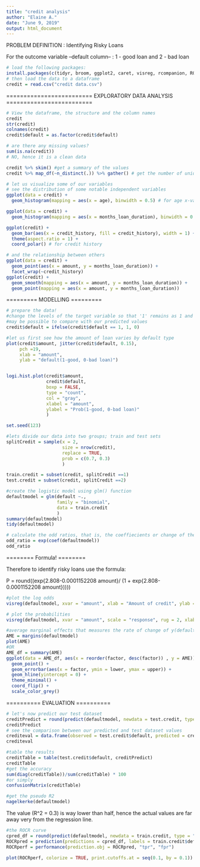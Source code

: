 ```yaml
---
title: "credit analysis"
author: "Elaine A."
date: "June 9, 2019"
output: html_document
---
```


PROBLEM DEFINITION : Identifying Risky Loans
      
For the outcome variable --default column-- :
  1 - good loan and 2 - bad loan

```r
# load the following packages:
install.packages(c(tidyr, broom, ggplot2, caret, visreg, rcompanion, ROCR, dplyr, skimr, purr, margins, popbio))
# then load the data to a dataframe
credit = read.csv("credit data.csv")
```

=========================
EXPLORATORY DATA ANALYSIS
=========================
```r
# View the dataframe, the structure and the column names
credit
str(credit)
colnames(credit)
credit$default = as.factor(credit$default)
```
```r
# are there any missing values?
sum(is.na(credit))
# NO, hence it is a clean data
```
```r
credit %>% skim() #get a summary of the values
credit %>% map_df(~n_distinct(.)) %>% gather() # get the number of unique values for each column
```
```r
# let us visualize some of our variables
# see the distribution of some notable independent variables 
ggplot(data = credit) + 
  geom_histogram(mapping = aes(x = age), binwidth = 0.5) # for age x-variable

ggplot(data = credit) + 
  geom_histogram(mapping = aes(x = months_loan_duration), binwidth = 0.5) # for months_loan_duration x-variable

ggplot(credit) + 
  geom_bar(aes(x = credit_history, fill = credit_history), width = 1) + 
  theme(aspect.ratio = 1) + 
  coord_polar() # for credit history

# and the relationship between others
ggplot(data = credit) + 
  geom_point(aes(x = amount, y = months_loan_duration)) + 
  facet_wrap(~credit_history)
ggplot(credit) + 
  geom_smooth(mapping = aes(x = amount, y = months_loan_duration)) + 
  geom_point(mapping = aes(x = amount, y = months_loan_duration))

```

=========
MODELLING
=========

```r
# prepare the data!
#change the levels of the target variable so that '1' remains as 1 and '2' to be 0 so that it 
#may be possible to compare with our predicted values
credit$default = ifelse(credit$default == 1, 1, 0)

#let us first see how the amount of loan varies by default type
plot(credit$amount, jitter(credit$default, 0.15), 
     pch =19,
     xlab = "amount",
     ylab = "default(1-good, 0-bad loan)")


logi.hist.plot(credit$amount, 
               credit$default, 
               boxp = FALSE,
               type = "count", 
               col = "gray", 
               xlabel = "amount", 
               ylabel = "Prob(1-good, 0-bad loan)"
               )
```

```r

set.seed(123) 

#lets divide our data into two groups; train and test sets
splitCredit = sample(x = 2, 
                     size = nrow(credit), 
                     replace = TRUE, 
                     prob = c(0.7, 0.3)
                     )

train.credit = subset(credit, splitCredit ==1)
test.credit = subset(credit, splitCredit ==2)

#create the logistic model using glm() function 
defaultmodel = glm(default ~., 
                   family = "binomial", 
                   data = train.credit
                   )
summary(defaultmodel)
tidy(defaultmodel)

# calculate the odd ratios, that is, the coeffiecients or change of the dependent variables with change in the target variabl
odd_ratio = exp(coef(defaultmodel))
odd_ratio
```

========
Formula!
========


Therefore to identify risky loans use the formula:

  P = round((exp{2.808-0.0001152208 \cdot amount}/ (1 + exp{2.808-0.0001152208 \cdot amount}))))
  
```r
#plot the log odds
visreg(defaultmodel, xvar = "amount", xlab = "Amount of credit", ylab = "Log odds of 'default'")

# plot the probabilities
visreg(defaultmodel, xvar = "amount", scale = "response", rug = 2, xlab = "Amount of credit", ylab = "Prob of 'default'")
```

```r
#average marginal effects that measures the rate of change of y(default) to a single unit change in x(independent variables)
AME = margins(defaultmodel)
plot(AME)
#OR
AME_df = summary(AME)
ggplot(data = AME_df, aes(x = reorder(factor, desc(factor)) , y = AME)) + 
  geom_point() + 
  geom_errorbar(aes(x = factor, ymin = lower, ymax = upper)) +
  geom_hline(yintercept = 0) +
  theme_minimal() + 
  coord_flip() +
  scale_color_grey()

```


==========
EVALUATION
==========

```r
# let's now predict our test dataset
creditPredict = round(predict(defaultmodel, newdata = test.credit, type = "response")) #round off the values to get the in 0s and 1s  
creditPredict
# see the comparison between our predicted and test dataset values
crediteval = data.frame(observed = test.credit$default, predicted = creditPredict)
crediteval

```

```r
#table the results 
creditTable = table(test.credit$default, creditPredict)
creditTable
#get the accuracy
sum(diag(creditTable))/sum(creditTable) * 100
#or simply
confusionMatrix(creditTable)
```

```R
#get the pseudo R2
nagelkerke(defaultmodel)

```
The value (R^2 = 0.3) is way lower than half, hence the actual values are far away very from the regression line.

```r
#the ROCR curve
cpred_df = round(predict(defaultmodel, newdata = train.credit, type = "response"))
ROCRpred = prediction(predictions = cpred_df, labels = train.credit$default)
ROCRperf = performance(prediction.obj = ROCRpred, "tpr", "fpr")

plot(ROCRperf, colorize = TRUE, print.cutoffs.at = seq(0.1, by = 0.1))
```

